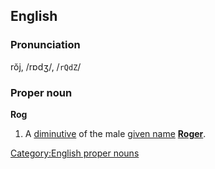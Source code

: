 ==English==
===Pronunciation===
rŏj, /rɒdʒ/, /<tt>rQdZ</tt>/

===Proper noun===
[[Category:English proper nouns]]
'''Rog'''

#A [[diminutive]] of the male [[given name]] '''[[Roger]]'''.